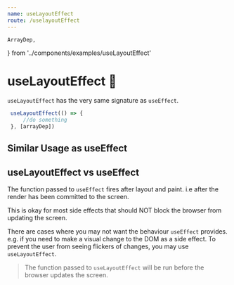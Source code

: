 ```yaml
---
name: useLayoutEffect
route: /uselayoutEffect
---
```

    ArrayDep,
} from '../components/examples/useLayoutEffect'

# useLayoutEffect 🎩

`useLayoutEffect` has the very same signature as `useEffect`.

```js
 useLayoutEffect(() => {
     //do something
 }, [arrayDep])
```

## Similar Usage as useEffect 
<Editor code={ArrayDep} />


## useLayoutEffect vs useEffect

The function passed to `useEffect` fires after layout and paint. 
i.e after the render has been committed to the screen. 

This is okay for most side effects that should NOT block the browser from updating the screen. 

There are cases where you may not want the behaviour `useEffect` provides. e.g. if you need to make a visual change to
the DOM as a side effect. To prevent the user from seeing flickers of changes, you may use `useLayoutEffect`. 

> The function passed to `useLayoutEffect` will be run before the browser updates the screen. 

